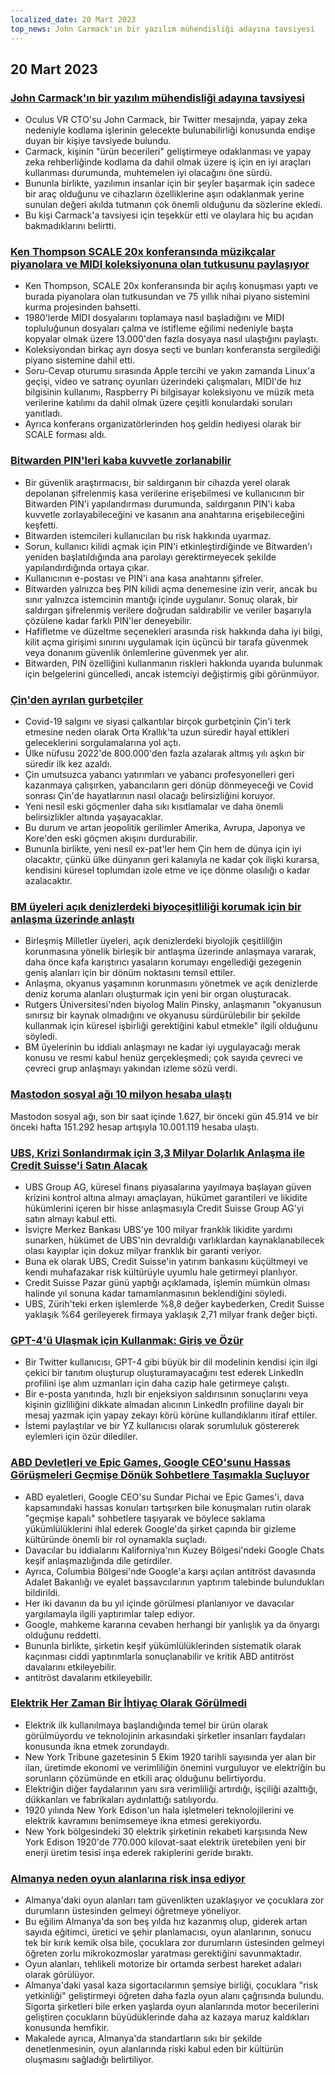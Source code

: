 ```yaml
---
localized_date: 20 Mart 2023
top_news: John Carmack'ın bir yazılım mühendisliği adayına tavsiyesi
---
```










<CallToAction />

<Steps>

## 20 Mart 2023

### [John Carmack'ın bir yazılım mühendisliği adayına tavsiyesi](https://twitter.com/ID_AA_Carmack/status/1637087219591659520?ref=hackernewsgpt.com)

- Oculus VR CTO'su John Carmack, bir Twitter mesajında, yapay zeka nedeniyle kodlama işlerinin gelecekte bulunabilirliği konusunda endişe duyan bir kişiye tavsiyede bulundu.
- Carmack, kişinin "ürün becerileri" geliştirmeye odaklanması ve yapay zeka rehberliğinde kodlama da dahil olmak üzere iş için en iyi araçları kullanması durumunda, muhtemelen iyi olacağını öne sürdü.
- Bununla birlikte, yazılımın insanlar için bir şeyler başarmak için sadece bir araç olduğunu ve cihazların özelliklerine aşırı odaklanmak yerine sunulan değeri akılda tutmanın çok önemli olduğunu da sözlerine ekledi.
- Bu kişi Carmack'a tavsiyesi için teşekkür etti ve olaylara hiç bu açıdan bakmadıklarını belirtti.

### [Ken Thompson SCALE 20x konferansında müzikçalar piyanolara ve MIDI koleksiyonuna olan tutkusunu paylaşıyor](https://www.youtube.com/watch?v=kaandEt_pKw&ref=hackernewsgpt.com)

- Ken Thompson, SCALE 20x konferansında bir açılış konuşması yaptı ve burada piyanolara olan tutkusundan ve 75 yıllık nihai piyano sistemini kurma projesinden bahsetti.
- 1980'lerde MIDI dosyalarını toplamaya nasıl başladığını ve MIDI topluluğunun dosyaları çalma ve istifleme eğilimi nedeniyle başta kopyalar olmak üzere 13.000'den fazla dosyaya nasıl ulaştığını paylaştı.
- Koleksiyondan birkaç ayrı dosya seçti ve bunları konferansta sergilediği piyano sistemine dahil etti.
- Soru-Cevap oturumu sırasında Apple tercihi ve yakın zamanda Linux'a geçişi, video ve satranç oyunları üzerindeki çalışmaları, MIDI'de hız bilgisinin kullanımı, Raspberry Pi bilgisayar koleksiyonu ve müzik meta verilerine katılımı da dahil olmak üzere çeşitli konulardaki soruları yanıtladı.
- Ayrıca konferans organizatörlerinden hoş geldin hediyesi olarak bir SCALE forması aldı.

### [Bitwarden PIN'leri kaba kuvvetle zorlanabilir](https://ambiso.github.io/bitwarden-pin/?ref=hackernewsgpt.com)

- Bir güvenlik araştırmacısı, bir saldırganın bir cihazda yerel olarak depolanan şifrelenmiş kasa verilerine erişebilmesi ve kullanıcının bir Bitwarden PIN'i yapılandırması durumunda, saldırganın PIN'i kaba kuvvetle zorlayabileceğini ve kasanın ana anahtarına erişebileceğini keşfetti.
- Bitwarden istemcileri kullanıcıları bu risk hakkında uyarmaz.
- Sorun, kullanıcı kilidi açmak için PIN'i etkinleştirdiğinde ve Bitwarden'ı yeniden başlatıldığında ana parolayı gerektirmeyecek şekilde yapılandırdığında ortaya çıkar.
- Kullanıcının e-postası ve PIN'i ana kasa anahtarını şifreler.
- Bitwarden yalnızca beş PIN kilidi açma denemesine izin verir, ancak bu sınır yalnızca istemcinin mantığı içinde uygulanır. Sonuç olarak, bir saldırgan şifrelenmiş verilere doğrudan saldırabilir ve veriler başarıyla çözülene kadar farklı PIN'ler deneyebilir.
- Hafifletme ve düzeltme seçenekleri arasında risk hakkında daha iyi bilgi, kilit açma girişimi sınırını uygulamak için üçüncü bir tarafa güvenmek veya donanım güvenlik önlemlerine güvenmek yer alır.
- Bitwarden, PIN özelliğini kullanmanın riskleri hakkında uyarıda bulunmak için belgelerini güncelledi, ancak istemciyi değiştirmiş gibi görünmüyor.

### [Çin'den ayrılan gurbetçiler](https://www.persuasion.community/p/leaving-china?ref=hackernewsgpt.com)

- Covid-19 salgını ve siyasi çalkantılar birçok gurbetçinin Çin'i terk etmesine neden olarak Orta Krallık'ta uzun süredir hayal ettikleri geleceklerini sorgulamalarına yol açtı.
- Ülke nüfusu 2022'de 800.000'den fazla azalarak altmış yılı aşkın bir süredir ilk kez azaldı.
- Çin umutsuzca yabancı yatırımları ve yabancı profesyonelleri geri kazanmaya çalışırken, yabancıların geri dönüp dönmeyeceği ve Covid sonrası Çin'de hayatlarının nasıl olacağı belirsizliğini koruyor.
- Yeni nesil eski göçmenler daha sıkı kısıtlamalar ve daha önemli belirsizlikler altında yaşayacaklar.
- Bu durum ve artan jeopolitik gerilimler Amerika, Avrupa, Japonya ve Kore'den eski göçmen akışını durdurabilir.
- Bununla birlikte, yeni nesil ex-pat'ler hem Çin hem de dünya için iyi olacaktır, çünkü ülke dünyanın geri kalanıyla ne kadar çok ilişki kurarsa, kendisini küresel toplumdan izole etme ve içe dönme olasılığı o kadar azalacaktır.

### [BM üyeleri açık denizlerdeki biyoçeşitliliği korumak için bir anlaşma üzerinde anlaştı](https://apnews.com/article/un-oceans-biodiversity-treaty-0b024fa07e8c1947236d8b8491ebf92c?ref=hackernewsgpt.com)

- Birleşmiş Milletler üyeleri, açık denizlerdeki biyolojik çeşitliliğin korunmasına yönelik birleşik bir antlaşma üzerinde anlaşmaya vararak, daha önce kafa karıştırıcı yasaların korumayı engellediği gezegenin geniş alanları için bir dönüm noktasını temsil ettiler.
- Anlaşma, okyanus yaşamının korunmasını yönetmek ve açık denizlerde deniz koruma alanları oluşturmak için yeni bir organ oluşturacak.
- Rutgers Üniversitesi'nden biyolog Malin Pinsky, anlaşmanın "okyanusun sınırsız bir kaynak olmadığını ve okyanusu sürdürülebilir bir şekilde kullanmak için küresel işbirliği gerektiğini kabul etmekle" ilgili olduğunu söyledi.
- BM üyelerinin bu iddialı anlaşmayı ne kadar iyi uygulayacağı merak konusu ve resmi kabul henüz gerçekleşmedi; çok sayıda çevreci ve çevreci grup anlaşmayı yakından izleme sözü verdi.

### [Mastodon sosyal ağı 10 milyon hesaba ulaştı](https://mastodon.social/@mastodonusercount/110051957865629817?ref=hackernewsgpt.com)

Mastodon sosyal ağı, son bir saat içinde 1.627, bir önceki gün 45.914 ve bir önceki hafta 151.292 hesap artışıyla 10.001.119 hesaba ulaştı.

### [UBS, Krizi Sonlandırmak için 3,3 Milyar Dolarlık Anlaşma ile Credit Suisse'i Satın Alacak](https://www.bloomberg.com/news/articles/2023-03-19/ubs-agrees-to-buy-credit-suisse-in-historic-deal-to-end-crisis?ref=hackernewsgpt.com)

- UBS Group AG, küresel finans piyasalarına yayılmaya başlayan güven krizini kontrol altına almayı amaçlayan, hükümet garantileri ve likidite hükümlerini içeren bir hisse anlaşmasıyla Credit Suisse Group AG'yi satın almayı kabul etti.
- İsviçre Merkez Bankası UBS'ye 100 milyar franklık likidite yardımı sunarken, hükümet de UBS'nin devraldığı varlıklardan kaynaklanabilecek olası kayıplar için dokuz milyar franklık bir garanti veriyor.
- Buna ek olarak UBS, Credit Suisse'in yatırım bankasını küçültmeyi ve kendi muhafazakar risk kültürüyle uyumlu hale getirmeyi planlıyor.
- Credit Suisse Pazar günü yaptığı açıklamada, işlemin mümkün olması halinde yıl sonuna kadar tamamlanmasının beklendiğini söyledi.
- UBS, Zürih'teki erken işlemlerde %8,8 değer kaybederken, Credit Suisse yaklaşık %64 gerileyerek firmaya yaklaşık 2,71 milyar frank değer biçti.

### [GPT-4'ü Ulaşmak için Kullanmak: Giriş ve Özür](https://twitter.com/brdskggs/status/1637114268876144640?ref=hackernewsgpt.com)

- Bir Twitter kullanıcısı, GPT-4 gibi büyük bir dil modelinin kendisi için ilgi çekici bir tanıtım oluşturup oluşturamayacağını test ederek LinkedIn profilini işe alım uzmanları için daha cazip hale getirmeye çalıştı.
- Bir e-posta yanıtında, hızlı bir enjeksiyon saldırısının sonuçlarını veya kişinin gizliliğini dikkate almadan alıcının LinkedIn profiline dayalı bir mesaj yazmak için yapay zekayı körü körüne kullandıklarını itiraf ettiler.
- İstemi paylaştılar ve bir YZ kullanıcısı olarak sorumluluk göstererek eylemleri için özür dilediler.

### [ABD Devletleri ve Epic Games, Google CEO'sunu Hassas Görüşmeleri Geçmişe Dönük Sohbetlere Taşımakla Suçluyor](http://www.fosspatents.com/2023/03/us-states-epic-games-others-accuse.html?ref=hackernewsgpt.com)

- ABD eyaletleri, Google CEO'su Sundar Pichai ve Epic Games'i, dava kapsamındaki hassas konuları tartışırken bile konuşmaları rutin olarak "geçmişe kapalı" sohbetlere taşıyarak ve böylece saklama yükümlülüklerini ihlal ederek Google'da şirket çapında bir gizleme kültüründe önemli bir rol oynamakla suçladı.
- Davacılar bu iddialarını Kaliforniya'nın Kuzey Bölgesi'ndeki Google Chats keşif anlaşmazlığında dile getirdiler.
- Ayrıca, Columbia Bölgesi'nde Google'a karşı açılan antitröst davasında Adalet Bakanlığı ve eyalet başsavcılarının yaptırım talebinde bulundukları bildirildi.
- Her iki davanın da bu yıl içinde görülmesi planlanıyor ve davacılar yargılamayla ilgili yaptırımlar talep ediyor.
- Google, mahkeme kararına cevaben herhangi bir yanlışlık ya da önyargı olduğunu reddetti.
- Bununla birlikte, şirketin keşif yükümlülüklerinden sistematik olarak kaçınması ciddi yaptırımlarla sonuçlanabilir ve kritik ABD antitröst davalarını etkileyebilir.
- antitröst davalarını etkileyebilir.

### [Elektrik Her Zaman Bir İhtiyaç Olarak Görülmedi](https://www.smithsonianmag.com/smart-news/people-had-to-be-convinced-of-the-usefulness-of-electricity-21221094/?ref=hackernewsgpt.com)

- Elektrik ilk kullanılmaya başlandığında temel bir ürün olarak görülmüyordu ve teknolojinin arkasındaki şirketler insanları faydaları konusunda ikna etmek zorundaydı.
- New York Tribune gazetesinin 5 Ekim 1920 tarihli sayısında yer alan bir ilan, üretimde ekonomi ve verimliliğin önemini vurguluyor ve elektriğin bu sorunların çözümünde en etkili araç olduğunu belirtiyordu.
- Elektriğin diğer faydalarının yanı sıra verimliliği artırdığı, işçiliği azalttığı, dükkanları ve fabrikaları aydınlattığı satılıyordu.
- 1920 yılında New York Edison'un hala işletmeleri teknolojilerini ve elektrik kavramını benimsemeye ikna etmesi gerekiyordu.
- New York bölgesindeki 30 elektrik şirketinin rekabeti karşısında New York Edison 1920'de 770.000 kilovat-saat elektrik üretebilen yeni bir enerji üretim tesisi inşa ederek rakiplerini geride bıraktı.

### [Almanya neden oyun alanlarına risk inşa ediyor](https://www.theguardian.com/world/2021/oct/24/why-germany-is-building-risk-into-its-playgrounds?ref=hackernewsgpt.com)

- Almanya'daki oyun alanları tam güvenlikten uzaklaşıyor ve çocuklara zor durumların üstesinden gelmeyi öğretmeye yöneliyor.
- Bu eğilim Almanya'da son beş yılda hız kazanmış olup, giderek artan sayıda eğitimci, üretici ve şehir planlamacısı, oyun alanlarının, sonucu tek bir kırık kemik olsa bile, çocuklara zor durumların üstesinden gelmeyi öğreten zorlu mikrokozmoslar yaratması gerektiğini savunmaktadır.
- Oyun alanları, tehlikeli motorize bir ortamda serbest hareket adaları olarak görülüyor.
- Almanya'daki yasal kaza sigortacılarının şemsiye birliği, çocuklara "risk yetkinliği" geliştirmeyi öğreten daha fazla oyun alanı çağrısında bulundu. Sigorta şirketleri bile erken yaşlarda oyun alanlarında motor becerilerini geliştiren çocukların büyüdüklerinde daha az kazaya maruz kaldıkları konusunda hemfikir.
- Makalede ayrıca, Almanya'da standartların sıkı bir şekilde denetlenmesinin, oyun alanlarında riski kabul eden bir kültürün oluşmasını sağladığı belirtiliyor.

</Steps>
